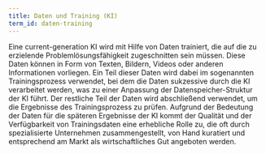 ```yaml
---
title: Daten und Training (KI)
term_id: daten-training
---
```


Eine current-generation KI wird mit Hilfe von Daten trainiert, die auf die zu erzielende Problemlösungsfähigkeit zugeschnitten sein müssen. Diese Daten können in Form von Texten, Bildern, Videos oder anderen Informationen vorliegen. Ein Teil dieser Daten wird dabei im sogenannten Trainingsprozess verwendet, bei dem die Daten sukzessive durch die KI verarbeitet werden, was zu einer Anpassung der Datenspeicher-Struktur der KI führt. Der restliche Teil der Daten wird abschließend verwendet, um die Ergebnisse des Trainingsprozess zu prüfen. Aufgrund der Bedeutung der Daten für die späteren Ergebnisse der KI kommt der Qualität und der Verfügbarkeit von Trainingsdaten eine erhebliche Rolle zu, die oft durch spezialisierte Unternehmen zusammengestellt, von Hand kuratiert und entsprechend am Markt als wirtschaftliches Gut angeboten werden.
